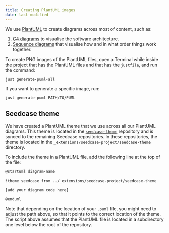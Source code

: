 ```yaml
---
title: Creating PlantUML images
date: last-modified
---
```


We use [PlantUML](https://plantuml.com) to create diagrams across most of content, such as:

1. [C4 diagrams](https://c4model.com) to visualise the software architecture.
2. [Sequence diagrams](https://plantuml.com/sequence-diagram) that visualise how and in what order things work together.

To create PNG images of the PlantUML files, open a Terminal while inside the
project that has the PlantUML files and that has the `justfile`, and run the
command:

``` bash
just generate-puml-all
```

If you want to generate a specific image, run:

``` bash
just generate-puml PATH/TO/PUML
```

## Seedcase theme

We have created a PlantUML theme that we use across all our PlantUML
diagrams. This theme is located in the
[`seedcase-theme`](https://github.com/seedcase-project/seedcase-theme)
repository and is synced to the remaining Seedcase repositories. In
these repositories, the theme is located in the
`_extensions/seedcase-project/seedcase-theme` directory.

To include the theme in a PlantUML file, add the following line at the
top of the file:

``` bash
@startuml diagram-name

!theme seedcase from ../_extensions/seedcase-project/seedcase-theme

[add your diagram code here] 

@enduml
```

Note that depending on the location of your `.puml` file, you might need
to adjust the path above, so that it points to the correct location of
the theme. The script above assumes that the PlantUML file is located in
a subdirectory one level below the root of the repository.


